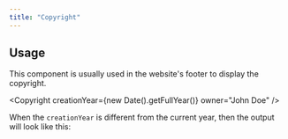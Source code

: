 ```yaml
---
title: "Copyright"
---
```



## Usage

This component is usually used in the website's footer to display the copyright.

<Copyright
  creationYear={new Date().getFullYear()}
  owner="John Doe"
/>

When the <code>creationYear</code> is different from the current year, then the output will look like this:

<Copyright creationYear={2010} owner="John Doe" />
